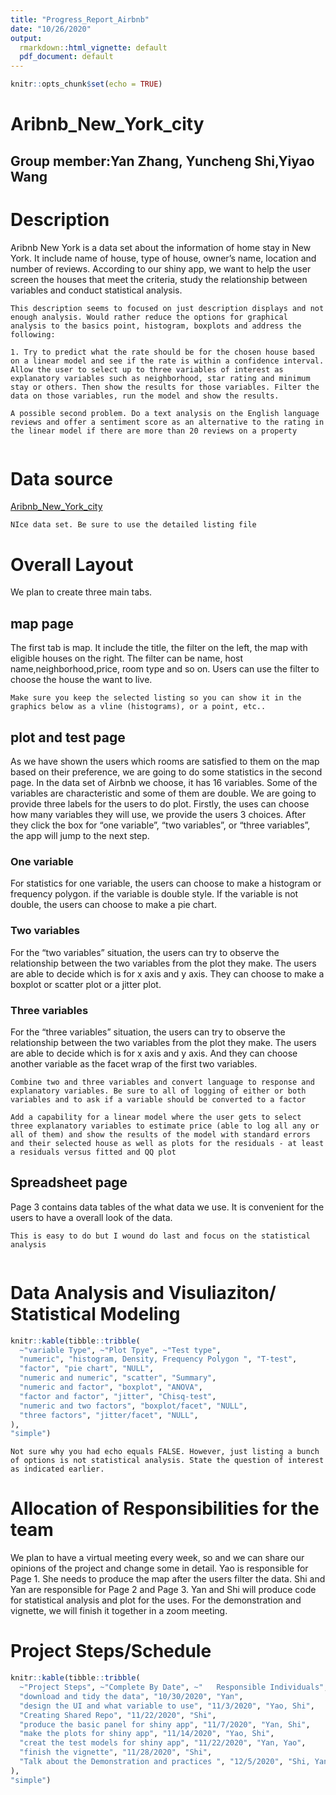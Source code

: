 ```yaml
---
title: "Progress_Report_Airbnb"
date: "10/26/2020"
output:
  rmarkdown::html_vignette: default
  pdf_document: default
---
```


```r
knitr::opts_chunk$set(echo = TRUE)
```


# Aribnb_New_York_city    
## Group member:Yan Zhang, Yuncheng Shi,Yiyao Wang

# Description

Aribnb New York is a data set about the information of home stay in New York. It include name of house, type of house, owner's name, location and number of reviews. According to our shiny app, we want to help the user screen the houses that meet the criteria, study the relationship between variables and conduct statistical analysis.

```block
This description seems to focused on just description displays and not enough analysis. Would rather reduce the options for graphical analysis to the basics point, histogram, boxplots and address the following:

1. Try to predict what the rate should be for the chosen house based on a linear model and see if the rate is within a confidence interval. Allow the user to select up to three variables of interest as explanatory variables such as neighborhood, star rating and minimum stay or others. Then show the results for those variables. Filter the data on those variables, run the model and show the results.

A possible second problem. Do a text analysis on the English language reviews and offer a sentiment score as an alternative to the rating in the linear model if there are more than 20 reviews on a property


```
# Data source

[Aribnb_New_York_city](http://insideairbnb.com/get-the-data.html) 

```block
NIce data set. Be sure to use the detailed listing file
```


# Overall Layout

We plan to create three main tabs.

## map page

The first tab is map. It include the title, the filter on the left, the map with eligible houses on the right. The filter can be name, host name,neighborhood,price, room type and so on. Users can use the filter to choose the house the want to live.

```block
Make sure you keep the selected listing so you can show it in the graphics below as a vline (histograms), or a point, etc..
```


## plot and test page

As we have shown the users which rooms are satisfied to them on the map based on their preference, we are going to do some statistics in the second page. In the data set of Airbnb we choose, it has 16 variables. Some of the variables are characteristic and some of them are double. We are going to provide three labels for the users to do plot. Firstly, the uses can choose how many variables they will use, we provide the users 3 choices. After they click the box for “one variable”, “two variables”, or “three variables”, the app will jump to the next step. 

### One variable   

For statistics for one variable, the users can choose to make a histogram or frequency polygon. if the variable is double style. If the variable is not double, the users can choose to make a pie chart.  

### Two variables  

For the “two variables” situation, the users can try to observe the relationship between the two variables from the plot they make. The users are able to decide which is for x axis and y axis. They can choose to make a boxplot or scatter plot or a jitter plot. 

### Three variables 

For the “three variables” situation, the users can try to observe the relationship between the two variables from the plot they make. The users are able to decide which is for x axis and y axis.  And they can choose another variable as the facet wrap of the first two variables.   

```block
Combine two and three variables and convert language to response and explanatory variables. Be sure to all of logging of either or both variables and to ask if a variable should be converted to a factor

Add a capability for a linear model where the user gets to select three explanatory variables to estimate price (able to log all any or all of them) and show the results of the model with standard errors and their selected house as well as plots for the residuals - at least a residuals versus fitted and QQ plot
```


## Spreadsheet page  

Page 3 contains data tables of the what data we use. It is convenient for the users to have a overall look of the data. 

```block
This is easy to do but I wound do last and focus on the statistical analysis


```


# Data Analysis and Visuliaziton/ Statistical Modeling

``` r
knitr::kable(tibble::tribble(
  ~"variable Type", ~"Plot Tpye", ~"Test type",
  "numeric", "histogram, Density, Frequency Polygon ", "T-test",
  "factor", "pie chart", "NULL",
  "numeric and numeric", "scatter", "Summary",
  "numeric and factor", "boxplot", "ANOVA",
  "factor and factor", "jitter", "Chisq-test",
  "numeric and two factors", "boxplot/facet", "NULL",
  "three factors", "jitter/facet", "NULL",
),
"simple")
```

```block
Not sure why you had echo equals FALSE. However, just listing a bunch of options is not statistical analysis. State the question of interest as indicated earlier.
```


# Allocation of Responsibilities for the team  

We plan to have a virtual meeting every week, so and we can share our opinions of the project and change some in detail. Yao is responsible for Page 1. She needs to produce the map after the users filter the data. Shi and Yan are responsible for Page 2 and Page 3. Yan and Shi will produce code for statistical analysis and plot for the uses. For the demonstration and vignette, we will finish it together in a zoom meeting.   

# Project Steps/Schedule  
 
``` r
knitr::kable(tibble::tribble(
  ~"Project Steps", ~"Complete By Date", ~"   Responsible Individuals",
  "download and tidy the data", "10/30/2020", "Yan",
  "design the UI and what variable to use", "11/3/2020", "Yao, Shi",
  "Creating Shared Repo", "11/22/2020", "Shi",
  "produce the basic panel for shiny app", "11/7/2020", "Yan, Shi",
  "make the plots for shiny app", "11/14/2020", "Yao, Shi",
  "creat the test models for shiny app", "11/22/2020", "Yan, Yao",
  "finish the vignette", "11/28/2020", "Shi",
  "Talk about the Demonstration and practices ", "12/5/2020", "Shi, Yan, Yao"
),
"simple")
```
   

